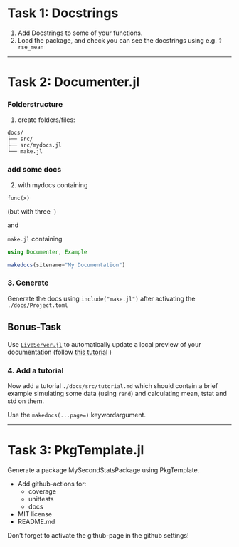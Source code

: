 # Task 1: Docstrings {#1}
1. Add Docstrings to some of your functions.
2. Load the package, and check you can see the docstrings using e.g. `?rse_mean`

-----

# Task 2: Documenter.jl {#1}
### Folderstructure
1. create folders/files:
```
docs/
├── src/
├── src/mydocs.jl
└── make.jl
```

### add some docs
2. with mydocs containing


````@docs 
func(x)
````
(but with three `)


and

`make.jl` containing
```julia
using Documenter, Example

makedocs(sitename="My Documentation")
```

### 3. Generate
Generate the docs using `include("make.jl")` after activating the `./docs/Project.toml`

:::callout
## Bonus-Task
 Use [`LiveServer.jl`](https://github.com/tlienart/LiveServer.jl) to automatically update a local preview of your documentation (follow [this tutorial](https://github.com/tlienart/LiveServer.jl#serve-docs) )
:::

### 4. Add a tutorial
Now add a tutorial `./docs/src/tutorial.md` which should contain a brief example simulating some data (using `rand`) and calculating mean, tstat and std on them.

Use the `makedocs(...page=)` keywordargument.

----

# Task 3: PkgTemplate.jl {#3}
Generate a package MySecondStatsPackage using PkgTemplate. 

- Add github-actions for:
    - coverage
    - unittests
    - docs
- MIT license
- README.md

::: callout-tipp
   Don't forget to activate the github-page in the github settings!
:::